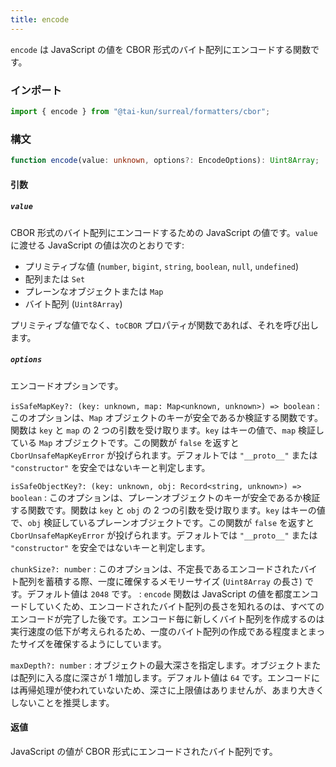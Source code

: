 ```yaml
---
title: encode
---
```


`encode` は JavaScript の値を CBOR 形式のバイト配列にエンコードする関数です。

### インポート

```ts
import { encode } from "@tai-kun/surreal/formatters/cbor";
```

### 構文

```ts
function encode(value: unknown, options?: EncodeOptions): Uint8Array;
```

#### 引数

##### `value`

CBOR 形式のバイト配列にエンコードするための JavaScript の値です。`value` に渡せる JavaScript の値は次のとおりです:

- プリミティブな値 (`number`, `bigint`, `string`, `boolean`, `null`, `undefined`)
- 配列または `Set`
- プレーンなオブジェクトまたは `Map`
- バイト配列 (`Uint8Array`)

プリミティブな値でなく、`toCBOR` プロパティが関数であれば、それを呼び出します。

##### `options`

エンコードオプションです。

`isSafeMapKey?: (key: unknown, map: Map<unknown, unknown>) => boolean`
:   このオプションは、`Map` オブジェクトのキーが安全であるか検証する関数です。関数は `key` と `map` の 2 つの引数を受け取ります。`key` はキーの値で、`map` 検証している `Map` オブジェクトです。この関数が `false` を返すと `CborUnsafeMapKeyError` が投げられます。デフォルトでは `"__proto__"` または `"constructor"` を安全ではないキーと判定します。

`isSafeObjectKey?: (key: unknown, obj: Record<string, unknown>) => boolean`
:   このオプションは、プレーンオブジェクトのキーが安全であるか検証する関数です。関数は `key` と `obj` の 2 つの引数を受け取ります。`key` はキーの値で、`obj` 検証しているプレーンオブジェクトです。この関数が `false` を返すと `CborUnsafeMapKeyError` が投げられます。デフォルトでは `"__proto__"` または `"constructor"` を安全ではないキーと判定します。

`chunkSize?: number`
:   このオプションは、不定長であるエンコードされたバイト配列を蓄積する際、一度に確保するメモリーサイズ (`Uint8Array` の長さ) です。デフォルト値は `2048` です。
:   `encode` 関数は JavaScript の値を都度エンコードしていくため、エンコードされたバイト配列の長さを知れるのは、すべてのエンコードが完了した後です。エンコード毎に新しくバイト配列を作成するのは実行速度の低下が考えられるため、一度のバイト配列の作成である程度まとまったサイズを確保するようにしています。

`maxDepth?: number`
:   オブジェクトの最大深さを指定します。オブジェクトまたは配列に入る度に深さが 1 増加します。デフォルト値は `64` です。エンコードには再帰処理が使われていないため、深さに上限値はありませんが、あまり大きくしないことを推奨します。

#### 返値

JavaScript の値が CBOR 形式にエンコードされたバイト配列です。
